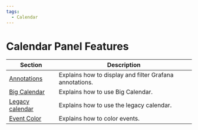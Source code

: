 ```yaml
---
tags:
  - Calendar
---
```


# Calendar Panel Features

| Section                       | Description                                             |
| ----------------------------- | ------------------------------------------------------- |
| [Annotations](../annotations) | Explains how to display and filter Grafana annotations. |
| [Big Calendar](../big)        | Explains how to use Big Calendar.                       |
| [Legacy calendar](../legacy)  | Explains how to use the legacy calendar.                |
| [Event Color](../color)       | Explains how to color events.                           |
